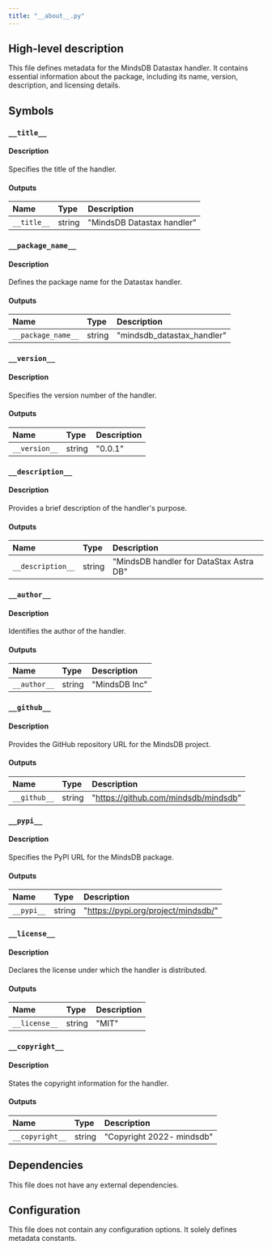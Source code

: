```yaml
---
title: "__about__.py"
---
```


## High-level description
This file defines metadata for the MindsDB Datastax handler. It contains essential information about the package, including its name, version, description, and licensing details.

## Symbols

### `__title__`
#### Description
Specifies the title of the handler.

#### Outputs
| Name | Type | Description |
|:-----|:-----|:------------|
| `__title__` | string | "MindsDB Datastax handler" |

### `__package_name__`
#### Description
Defines the package name for the Datastax handler.

#### Outputs
| Name | Type | Description |
|:-----|:-----|:------------|
| `__package_name__` | string | "mindsdb_datastax_handler" |

### `__version__`
#### Description
Specifies the version number of the handler.

#### Outputs
| Name | Type | Description |
|:-----|:-----|:------------|
| `__version__` | string | "0.0.1" |

### `__description__`
#### Description
Provides a brief description of the handler's purpose.

#### Outputs
| Name | Type | Description |
|:-----|:-----|:------------|
| `__description__` | string | "MindsDB handler for DataStax Astra DB" |

### `__author__`
#### Description
Identifies the author of the handler.

#### Outputs
| Name | Type | Description |
|:-----|:-----|:------------|
| `__author__` | string | "MindsDB Inc" |

### `__github__`
#### Description
Provides the GitHub repository URL for the MindsDB project.

#### Outputs
| Name | Type | Description |
|:-----|:-----|:------------|
| `__github__` | string | "https://github.com/mindsdb/mindsdb" |

### `__pypi__`
#### Description
Specifies the PyPI URL for the MindsDB package.

#### Outputs
| Name | Type | Description |
|:-----|:-----|:------------|
| `__pypi__` | string | "https://pypi.org/project/mindsdb/" |

### `__license__`
#### Description
Declares the license under which the handler is distributed.

#### Outputs
| Name | Type | Description |
|:-----|:-----|:------------|
| `__license__` | string | "MIT" |

### `__copyright__`
#### Description
States the copyright information for the handler.

#### Outputs
| Name | Type | Description |
|:-----|:-----|:------------|
| `__copyright__` | string | "Copyright 2022- mindsdb" |

## Dependencies
This file does not have any external dependencies.

## Configuration
This file does not contain any configuration options. It solely defines metadata constants.